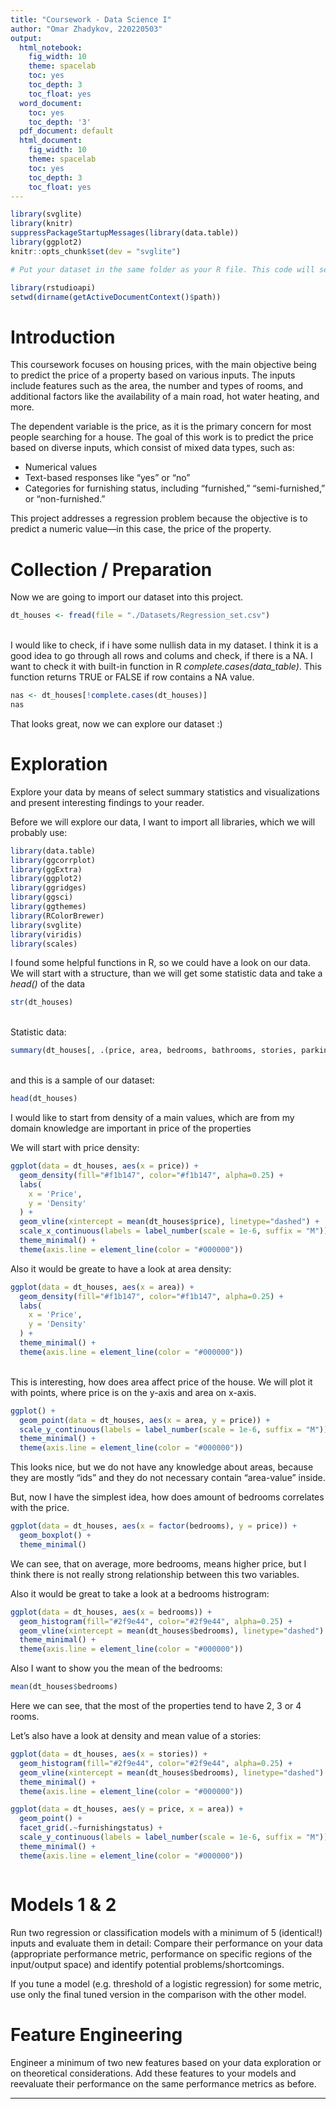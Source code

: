 ---
title: "Coursework - Data Science I"
author: "Omar Zhadykov, 220220503"
output:
  html_notebook:
    fig_width: 10
    theme: spacelab
    toc: yes
    toc_depth: 3
    toc_float: yes
  word_document:
    toc: yes
    toc_depth: '3'
  pdf_document: default
  html_document:
    fig_width: 10
    theme: spacelab
    toc: yes
    toc_depth: 3
    toc_float: yes
---

<script>
$(document).ready(function() {
  $items = $('div#TOC li');
  $items.each(function(idx) {
    num_ul = $(this).parentsUntil('#TOC').length;
    $(this).css({'text-indent': num_ul * 10, 'padding-left': 0});
  });

});
</script>

```{r setup, warning=FALSE, message=FALSE, echo=FALSE}
library(svglite)
library(knitr)
suppressPackageStartupMessages(library(data.table))
library(ggplot2)
knitr::opts_chunk$set(dev = "svglite")

# Put your dataset in the same folder as your R file. This code will set your working directory for this notebook to the folder where the R file is stored. This way I can rerun your code without modifications.

library(rstudioapi)
setwd(dirname(getActiveDocumentContext()$path))
```

# Introduction

This coursework focuses on housing prices, with the main objective being to predict the price of a property based on various inputs. The inputs include features such as the area, the number and types of rooms, and additional factors like the availability of a main road, hot water heating, and more.

The dependent variable is the price, as it is the primary concern for most people searching for a house. The goal of this work is to predict the price based on diverse inputs, which consist of mixed data types, such as:

  - Numerical values
  - Text-based responses like "yes" or "no"
  - Categories for furnishing status, including "furnished," "semi-furnished," or "non-furnished."

This project addresses a regression problem because the objective is to predict a numeric value—in this case, the price of the property.

# Collection / Preparation 

Now we are going to import our dataset into this project.

```{r}
dt_houses <- fread(file = "./Datasets/Regression_set.csv")
```

<br>
I would like to check, if i have some nullish data in my dataset. I think it is a good idea to go through all rows and colums and check, if there is a NA. I want to check it with built-in function in R *complete.cases(data_table)*. This function returns TRUE or FALSE if row contains a NA value.

```{r}
nas <- dt_houses[!complete.cases(dt_houses)]
nas
```

That looks great, now we can explore our dataset :)

# Exploration

Explore your data by means of select summary statistics and visualizations and present interesting findings to your reader. 

Before we will explore our data, I want to import all libraries, which we will probably use:

```{r}
library(data.table)
library(ggcorrplot)
library(ggExtra)
library(ggplot2)
library(ggridges)
library(ggsci)
library(ggthemes)
library(RColorBrewer)
library(svglite)
library(viridis)
library(scales)
```

I found some helpful functions in R, so we could have a look on our data. We will start with a structure, than we will get some statistic data and take a *head()* of the data

```{r}
str(dt_houses)
```
<br>
Statistic data:
```{r}
summary(dt_houses[, .(price, area, bedrooms, bathrooms, stories, parking)])
```

<br>
and this is a sample of our dataset:

```{r}
head(dt_houses)
```

I would like to start from density of a main values, which are from my domain knowledge are important in price of the properties

We will start with price density: 

```{r}
ggplot(data = dt_houses, aes(x = price)) + 
  geom_density(fill="#f1b147", color="#f1b147", alpha=0.25) + 
  labs(
    x = 'Price',
    y = 'Density'
  ) +
  geom_vline(xintercept = mean(dt_houses$price), linetype="dashed") + 
  scale_x_continuous(labels = label_number(scale = 1e-6, suffix = "M")) + 
  theme_minimal() + 
  theme(axis.line = element_line(color = "#000000"))
```

Also it would be greate to have a look at area density:

```{r}
ggplot(data = dt_houses, aes(x = area)) + 
  geom_density(fill="#f1b147", color="#f1b147", alpha=0.25) + 
  labs(
    x = 'Price',
    y = 'Density'
  ) +
  theme_minimal() + 
  theme(axis.line = element_line(color = "#000000"))
```


<br>
This is interesting, how does area affect price of the house. We will plot it with points, where price is on the y-axis and area on x-axis.

```{r}
ggplot() + 
  geom_point(data = dt_houses, aes(x = area, y = price)) +
  scale_y_continuous(labels = label_number(scale = 1e-6, suffix = "M")) + 
  theme_minimal() + 
  theme(axis.line = element_line(color = "#000000"))
```

This looks nice, but we do not have any knowledge about areas, because they are mostly "ids" and they do not necessary contain "area-value" inside.

But, now I have the simplest idea, how does amount of bedrooms correlates with the price.

```{r}
ggplot(data = dt_houses, aes(x = factor(bedrooms), y = price)) +
  geom_boxplot() + 
  theme_minimal() 
```

We can see, that on average, more bedrooms, means higher price, but I think there is not really strong relationship between this two variables.

Also it would be great to take a look at a bedrooms histrogram:

```{r}
ggplot(data = dt_houses, aes(x = bedrooms)) + 
  geom_histogram(fill="#2f9e44", color="#2f9e44", alpha=0.25) + 
  geom_vline(xintercept = mean(dt_houses$bedrooms), linetype="dashed") + 
  theme_minimal() + 
  theme(axis.line = element_line(color = "#000000"))
```
Also I want to show you the mean of the bedrooms:
```{r}
mean(dt_houses$bedrooms)
```


Here we can see, that the most of the properties tend to have 2, 3 or 4 rooms. 

Let's also have a look at density and mean value of a stories:

```{r}
ggplot(data = dt_houses, aes(x = stories)) + 
  geom_histogram(fill="#2f9e44", color="#2f9e44", alpha=0.25) + 
  geom_vline(xintercept = mean(dt_houses$bedrooms), linetype="dashed") + 
  theme_minimal() + 
  theme(axis.line = element_line(color = "#000000"))
```

```{r}
ggplot(data = dt_houses, aes(y = price, x = area)) + 
  geom_point() +
  facet_grid(.~furnishingstatus) +
  scale_y_continuous(labels = label_number(scale = 1e-6, suffix = "M")) +
  theme_minimal() + 
  theme(axis.line = element_line(color = "#000000"))
```


```{r}

```

# Models 1 & 2

Run two regression or classification models with a minimum of 5 (identical!) inputs and evaluate them in detail: Compare their performance on your data (appropriate performance metric, performance on specific regions of the input/output space) and identify potential problems/shortcomings. 

If you tune a model (e.g. threshold of a logistic regression) for some metric, use only the final tuned version in the comparison with the other model. 

# Feature Engineering

Engineer a minimum of two new features based on your data exploration or on theoretical considerations. Add these features to your models and reevaluate their performance on the same performance metrics as before.

***




